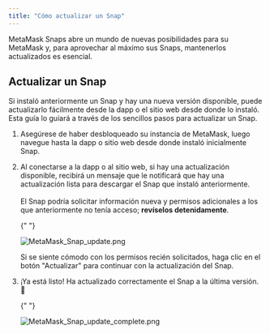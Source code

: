 ```yaml
---
title: "Cómo actualizar un Snap"
---
```


MetaMask Snaps abre un mundo de nuevas posibilidades para su MetaMask y, para aprovechar al máximo sus Snaps, mantenerlos actualizados es esencial.

## Actualizar un Snap

Si instaló anteriormente un Snap y hay una nueva versión disponible, puede actualizarlo fácilmente desde la dapp o el sitio web desde donde lo instaló. Esta guía lo guiará a través de los sencillos pasos para actualizar un Snap.

1. Asegúrese de haber desbloqueado su instancia de MetaMask, luego navegue hasta la dapp o sitio web desde donde instaló inicialmente Snap.

2. Al conectarse a la dapp o al sitio web, si hay una actualización disponible, recibirá un mensaje que le notificará que hay una actualización lista para descargar el Snap que instaló anteriormente.\
    \
    El Snap podría solicitar información nueva y permisos adicionales a los que anteriormente no tenía acceso; **revíselos detenidamente**.

   {" "}

   <div class="center-container">
     <div class="img-small">
       <img
         src={
           require("../../../../../img/metamask-snaps/how-to-update-a-snap/MetaMask_Snap_update.png")
             .default
         }
         alt="MetaMask_Snap_update.png"
       />
     </div>
   </div>

   Si se siente cómodo con los permisos recién solicitados, haga clic en el botón "Actualizar" para continuar con la actualización del Snap.

3. ¡Ya está listo! Ha actualizado correctamente el Snap a la última versión. 🚀

   {" "}

   <div class="center-container">
     <div class="img-small">
       <img
         src={
           require("../../../../../img/metamask-snaps/how-to-update-a-snap/MetaMask_Snap_update_complete.png")
             .default
         }
         alt="MetaMask_Snap_update_complete.png"
       />
     </div>
   </div>

